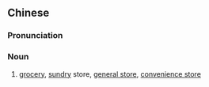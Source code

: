 {{also|杂货店}}
==Chinese==
{{zh-forms|s=杂货店|type=21}}

===Pronunciation===
{{zh-pron
|m=záhuòdiàn
|c=zaap6 fo3 dim3
|cat=n
}}

===Noun===
{{zh-noun}}

# [[grocery]], [[sundry]] store, [[general store]], [[convenience store]]